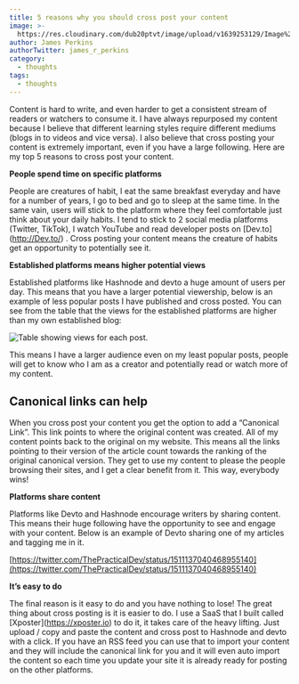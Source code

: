 ```yaml
---
title: 5 reasons why you should cross post your content
image: >-
  https://res.cloudinary.com/dub20ptvt/image/upload/v1639253129/Image%20Gallery/sifha10xczfdifbaezib.jpg
author: James Perkins
authorTwitter: james_r_perkins
category:
  - thoughts
tags:
  - thoughts
---
```


Content is hard to write, and even harder to get a consistent stream of readers or watchers to consume it. I have always repurposed my content because I believe that different learning styles require different mediums (blogs in to videos and vice versa). I also believe that cross posting your content is extremely important, even if you have a large following. Here are my top 5 reasons to cross post your content.

**People spend time on specific platforms**

People are creatures of habit, I eat the same breakfast everyday and have for a number of years, I go to bed and go to sleep at the same time. In the same vain, users will stick to the platform where they feel comfortable just think about your daily habits. I tend to stick to 2 social media platforms (Twitter, TikTok), I watch YouTube and read developer posts on \[Dev.to]\(http://Dev.to/) .&#x20;
Cross posting your content means the creature of habits get an opportunity to potentially see it.

**Established platforms means higher potential views**

Established platforms like Hashnode and devto a huge amount of users per day. This means that you have a larger potential viewership, below is an example of less popular posts I have published and cross posted. You can see from the table that the views for the established platforms are higher than my own established blog:


![Table showing views for each post. ](https://res.cloudinary.com/dub20ptvt/image/upload/v1649358238/Screen_Shot_2022-04-07_at_3.03.15_PM_obcmsi.png)


This means I have a larger audience even on my least popular posts, people will get to know who I am as a creator and potentially read or watch more of my content.

## **Canonical links can help**

When you cross post your content you get the option to add a “Canonical Link”. This link points to where the original content was created. All of my content points back to the original on my website. This means all the links pointing to their version of the article count towards the ranking of the original canonical version. They get to use my content to please the people browsing their sites, and I get a clear benefit from it. This way, everybody wins!

**Platforms share content**

Platforms like Devto and Hashnode encourage writers by sharing content. This means their huge following have the opportunity to see and engage with your content. Below is an example of Devto sharing one of my articles and tagging me in it.


[https://twitter.com/ThePracticalDev/status/1511137040468955140](https://twitter.com/ThePracticalDev/status/1511137040468955140)

**It’s easy to do**

The final reason is it easy to do and you have nothing to lose! The great thing about cross posting is it is easier to do. I use a SaaS that I built called \[Xposter]\(https://xposter.io) to do it, it takes care of the heavy lifting. Just upload / copy and paste the content and cross post to Hashnode and devto with a click.
If you have an RSS feed you can use that to import your content and they will include the canonical link for you and it will even auto import the content so each time you update your site it is already ready for posting on the other platforms.
